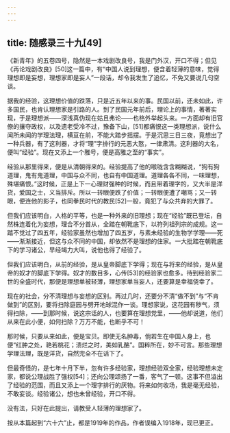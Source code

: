 ```yaml
---
---
---
```

title: 随感录三十九[49]
---




《新青年》的五卷四号，隐然是一本戏剧改良号，我是门外汉，开口不得；但见《再论戏剧改良》[50]这一篇中，有“中国人说到理想，便含着轻薄的意味，觉得理想即是妄想，理想家即是妄人”一段话，却令我发生了追忆，不免又要说几句空谈。

据我的经验，这理想价值的跌落，只是近五年以来的事。民国以前，还未如此，许多国民，也肯认理想家是引路的人。到了民国元年前后，理论上的事情，著著实现，于是理想派——深浅真伪现在姑且弗论——也格外举起头来。一方面却有旧官僚的攘夺政权，以及遗老受冷不过，豫备下山，[51]都痛恨这一类理想派，说什么闻所未闻的学理法理，横亘在前，不能大踏步摇摆。于是沉思三日三夜，竟想出了一种兵器，有了这利器，才将“理”字排行的元恶大憝，一律肃清。这利器的大名，便叫“经验”。现在又添上一个雅号，便是高雅之至的“事实”。

经验从那里得来，便是从清朝得来的。经验提高了他的喉咙含含糊糊说，“狗有狗道理，鬼有鬼道理，中国与众不同，也自有中国道理。道理各各不同，一味理想，殊堪痛恨。”这时候，正是上下一心理财强种的时候，而且带着理字的，又大半是洋货，爱国之士，义当排斥。所以一转眼便跌了价值；一转眼便遭了嘲骂；又一转眼，便连他的影子，也同拳民时代的教民[52]一般，竟犯了与众共弃的大罪了。

但我们应该明白，人格的平等，也是一种外来的旧理想；现在“经验”既已登坛，自然株连着化为妄想，理合不分首从，全踏在朝靴底下，以符列祖列宗的成规。这一踏不觉过了四五年，经验家虽然也增加了四五岁，与素未经验的生物学学理——死——渐渐接近，但这与众不同的中国，却依然不是理想的住家。一大批踏在朝靴底下的学习诸公，早经竭力大叫，说他也得了经验了。

但我们应该明白，从前的经验，是从皇帝脚底下学得；现在与将来的经验，是从皇帝的奴才的脚底下学得。奴才的数目多，心传[53]的经验家也愈多。待到经验家二世的全盛时代，那便是理想单被轻薄，理想家单当妄人，还要算是幸福侥幸了。

现在的社会，分不清理想与妄想的区别。再过几时，还要分不清“做不到”与“不肯做到”的区别，要将扫除庭园与劈开地球混作一谈。理想家说，这花园有秽气，须得扫除，——到那时候，说这宗话的人，也要算在理想党里，——他却说道，他们从来在此小便，如何扫除？万万不能，也断乎不可！

那时候，只要从来如此，便是宝贝。即使无名肿毒，倘若生在中国人身上，也便“红肿之处，艳若桃花；溃烂之时，美如乳酪”。国粹所在，妙不可言。那些理想学理法理，既是洋货，自然完全不在话下了。

但最奇怪的，是七年十月下半，忽有许多经验家，理想经验双全家，经验理想未定家，都说公理战胜了强权[54]；还向公理颂扬了一番，客气了一顿。这事不但溢出了经验的范围，而且又添上一个理字排行的厌物。将来如何收场，我是毫无经验，不敢妄谈。经验诸公，想也未曾经验，开口不得。

没有法，只好在此提出，请教受人轻薄的理想家了。

按从本篇起到“六十六”止，都是1919年的作品，作者误编入1918年，现已更正。